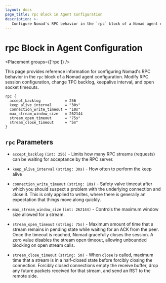 ```yaml
---
layout: docs
page_title: rpc Block in Agent Configuration
description: >-
   Configure Nomad's RPC behavior in the `rpc` block of a Nomad agent configuration. Modify RPC session configuration, change stream accept backlog, keepalive interval, and open stream timeouts.
---
```


# rpc Block in Agent Configuration

<Placement groups={['rpc']} />

This page provides reference information for configuring Nomad's RPC behavior in the `rpc` block of a Nomad agent configuration. Modify RPC session configuration, change TPC backlog, keepalive interval, and open socket timeouts.

```hcl
rpc {
  accept_backlog           = 256
  keep_alive_interval      = "30s"
  connection_write_timeout = "10s"
  max_stream_window_size   = 262144
  stream_open_timeout      = "75s"
  stream_close_timeout     = "5m"
}
```

## `rpc` Parameters

- `accept_backlog` `(int: 256)` - Limits how many RPC streams
  (requests) can be waiting for acceptance by the RPC server.

- `keep_alive_interval` `(string: 30s)` - How often to perform the keep alive

- `connection_write_timeout` `(string: 10s)` - Safety valve timeout after which
  you should suspect a problem with the underlying connection and close it. This
  is only applied to writes, where there is generally an expectation that things
  move along quickly.

- `max_stream_window_size` `(int: 262144)` - Controls the maximum window size
  allowed for a stream.

- `stream_open_timeout` `(string: 75s)` - Maximum amount of time that a stream
  remains in pending state while waiting for an ACK from the peer. Once the
  timeout is reached, Nomad gracefully closes the session. A zero value disables
  the stream open timeout, allowing unbounded blocking on open stream calls.

- `stream_close_timeout` `(string: 5m)` - When `close` is called, maximum time
  that a stream is in a half-closed state before forcibly closing the
  connection. Forcibly closed connections empty the receive buffer, drop any
  future packets received for that stream, and send an RST to the remote side.
